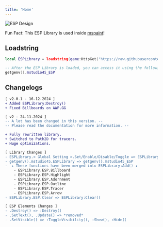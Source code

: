 ```yaml
---
title: 'Home'
---
```


![ESP Design](/images/esp.png)

<Note>Fun Fact: This ESP Library is used inside [mspaint](https://mspaint.cc/)!</Note>

## Loadstring
```lua esp_lib.lua
local ESPLibrary = loadstring(game:HttpGet("https://raw.githubusercontent.com/mstudio45/MSESP/refs/heads/main/source.luau"))()

-- After the ESP Library is loaded, you can access it using the following code:
getgenv().mstudio45_ESP
```

## Changelogs
```diff
[ v2.0.1 - 16.12.2024 ]
+ Added ESPLibrary:Destroy()
+ Fixed Billboards on AWP.GG

[ v2 - 24.11.2024 ]
-- A lot has been changed in this version. --
-- Please read the documentation for more information. --

+ Fully rewritten library.
+ Switched to Path2D for tracers.
+ Huge optimizations.

[ Library Changes ]
- ESPLibrary.< Global Setting >.Set/Enable/Disable/Toggle => ESPLibrary.GlobalConfig
- getgenv().mstudio45.ESPLibrary => getgenv().mstudio45_ESP
-  ↓ These functions have been merged into ESPLibrary:Add() ↓
    - ESPLibrary.ESP.Billboard
    - ESPLibrary.ESP.Highlight
    - ESPLibrary.ESP.Adornment
    - ESPLibrary.ESP.Outline
    - ESPLibrary.ESP.Tracer
    - ESPLibrary.ESP.Arrow
- ESPLibrary.ESP.Clear => ESPLibrary:Clear()

[ ESP Elements Changes ]
- .Destroy() => :Destroy()
- .SetText(), .Update() => *removed*
- .SetVisible() => :ToggleVisibility(), :Show(), :Hide()
```